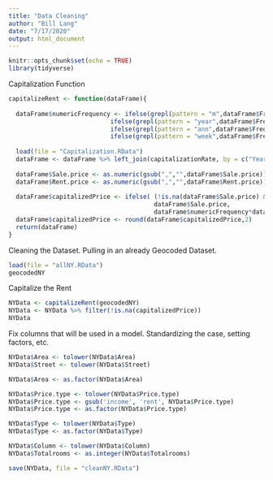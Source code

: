 ```yaml
---
title: "Data Cleaning"
author: "Bill Lang"
date: "7/17/2020"
output: html_document
---
```


```r
knitr::opts_chunk$set(echo = TRUE)
library(tidyverse)
```

Capitalization Function 

```r
capitalizeRent <- function(dataFrame){
  
  dataFrame$numericFrequency <- ifelse(grepl(pattern = "m",dataFrame$Frequency), 12, 
                            ifelse(grepl(pattern = "year",dataFrame$Frequency), 1,
                            ifelse(grepl(pattern = "ann",dataFrame$Frequency), 1,
                            ifelse(grepl(pattern = "week",dataFrame$Frequency),52, 12))))
  
  load(file = "Capitalization.RData")
  dataFrame <- dataFrame %>% left_join(capitalizationRate, by = c("Year" = "year"))
  
  dataFrame$Sale.price <- as.numeric(gsub(",","",dataFrame$Sale.price))
  dataFrame$Rent.price <- as.numeric(gsub(",","",dataFrame$Rent.price))
  
  dataFrame$capitalizedPrice <- ifelse( (!is.na(dataFrame$Sale.price) & (dataFrame$Sale.price != "") ), 
                                        dataFrame$Sale.price, 
                                        dataFrame$numericFrequency*dataFrame$cap*dataFrame$Rent.price)
  dataFrame$capitalizedPrice <- round(dataFrame$capitalizedPrice,2)
  return(dataFrame)
}
```

Cleaning the Dataset. Pulling in an already Geocoded Dataset.

```r
load(file = "allNY.RData")
geocodedNY
```

Capitalize the Rent

```r
NYData <- capitalizeRent(geocodedNY)
NYData <- NYData %>% filter(!is.na(capitalizedPrice))
NYData
```

Fix columns that will be used in a model. Standardizing the case, setting factors, etc. 

```r
NYData$Area <- tolower(NYData$Area)
NYData$Street <- tolower(NYData$Street)

NYData$Area <- as.factor(NYData$Area)

NYData$Price.type <- tolower(NYData$Price.type)
NYData$Price.type <- gsub('income', 'rent', NYData$Price.type)
NYData$Price.type <- as.factor(NYData$Price.type)

NYData$Type <- tolower(NYData$Type)
NYData$Type <- as.factor(NYData$Type)

NYData$Column <- tolower(NYData$Column)
NYData$Totalrooms <- as.integer(NYData$Totalrooms)
```

```r
save(NYData, file = "cleanNY.RData")
```



